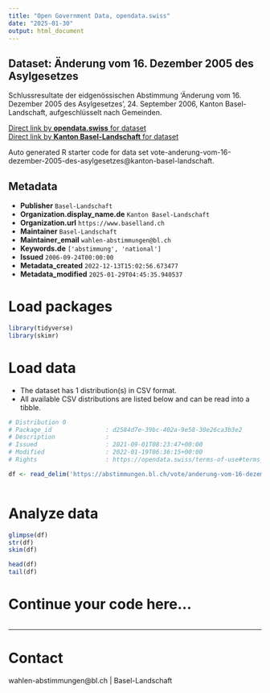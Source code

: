 ```yaml
---
title: "Open Government Data, opendata.swiss"
date: "2025-01-30"
output: html_document
---
```


## Dataset: Änderung vom 16. Dezember 2005 des Asylgesetzes

Schlussresultate der eidgenössischen Abstimmung 'Änderung vom 16. Dezember 2005 des Asylgesetzes', 24. September 2006, Kanton Basel-Landschaft, aufgeschlüsselt nach Gemeinden.

[Direct link by **opendata.swiss** for dataset](https://opendata.swiss/de/dataset/anderung-vom-16-dezember-2005-des-asylgesetzes)<br>
[Direct link by **Kanton Basel-Landschaft** for dataset](https://abstimmungen.bl.ch/vote/anderung-vom-16-dezember-2005-des-asylgesetzes/data)

Auto generated R starter code for data set vote-anderung-vom-16-dezember-2005-des-asylgesetzes@kanton-basel-landschaft.

## Metadata

- **Publisher** `Basel-Landschaft`
- **Organization.display_name.de** `Kanton Basel-Landschaft`
- **Organization.url** `https://www.baselland.ch`
- **Maintainer** `Basel-Landschaft`
- **Maintainer_email** `wahlen-abstimmungen@bl.ch`
- **Keywords.de** `['abstimmung', 'national']`
- **Issued** `2006-09-24T00:00:00`
- **Metadata_created** `2022-12-13T15:02:56.673477`
- **Metadata_modified** `2025-01-29T04:45:35.940537`


# Load packages

```r

library(tidyverse)
library(skimr)

```

# Load data

-   The dataset has 1 distribution(s) in CSV format.
-   All available CSV distributions are listed below and can be read into a tibble.

```r

# Distribution 0
# Package_id               : d2584d7e-39bc-402a-9e58-30e26ca3b3e2
# Description              : 
# Issued                   : 2021-09-01T08:23:47+00:00
# Modified                 : 2022-01-19T06:36:15+00:00
# Rights                   : https://opendata.swiss/terms-of-use#terms_by

df <- read_delim('https://abstimmungen.bl.ch/vote/anderung-vom-16-dezember-2005-des-asylgesetzes/data-csv')



```

# Analyze data

```r

glimpse(df)
str(df)
skim(df)

head(df)
tail(df)

```

# Continue your code here...

```r

```

------------------------------------------------------------------------

# Contact

wahlen-abstimmungen@bl.ch | Basel-Landschaft

